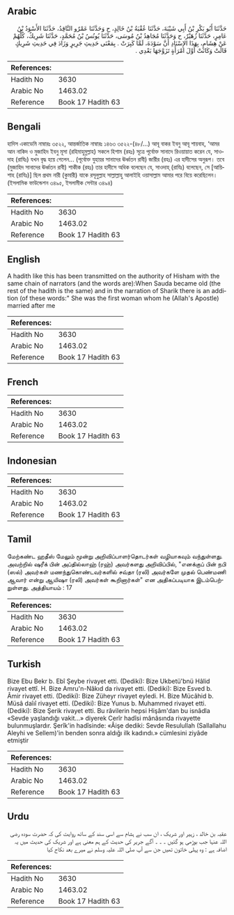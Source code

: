 ## Arabic


<div dir="rtl" lang="ar" style={{fontSize:'larger',backgroundColor:'#f8f9fa',padding:20}}>
حَدَّثَنَا أَبُو بَكْرِ بْنُ أَبِي شَيْبَةَ، حَدَّثَنَا عُقْبَةُ بْنُ خَالِدٍ، ح وَحَدَّثَنَا عَمْرٌو النَّاقِدُ، حَدَّثَنَا الأَسْوَدُ بْنُ عَامِرٍ، حَدَّثَنَا زُهَيْرٌ، ح وَحَدَّثَنَا مُجَاهِدُ بْنُ مُوسَى، حَدَّثَنَا يُونُسُ بْنُ مُحَمَّدٍ، حَدَّثَنَا شَرِيكٌ، كُلُّهُمْ عَنْ هِشَامٍ، بِهَذَا الإِسْنَادِ أَنَّ سَوْدَةَ، لَمَّا كَبِرَتْ ‏.‏ بِمَعْنَى حَدِيثِ جَرِيرٍ وَزَادَ فِي حَدِيثِ شَرِيكٍ قَالَتْ وَكَانَتْ أَوَّلَ امْرَأَةٍ تَزَوَّجَهَا بَعْدِي ‏.‏
</div>
<div style={{backgroundColor:'#f8f9fa',padding:20, marginBottom: 10}}><table> <thead> <tr> <th>References:</th> <th></th> </tr> </thead> <tbody><tr><td>Hadith No</td><td>3630</td></tr><tr><td>Arabic No</td><td>1463.02</td></tr><tr><td>Reference</td><td>Book 17 Hadith 63</td></tr></tbody></table></div>

## Bengali


<div dir="ltr" lang="bn" style={{fontSize:'larger',backgroundColor:'#f8f9fa',padding:20}}>
হাদিস একাডেমি নাম্বারঃ ৩৫২২, আন্তর্জাতিক নাম্বারঃ ১৪৬৩ ৩৫২২-(৪৮/...) আবূ বাকর ইবনু আবূ শায়বাহ, ‘আমর আন নাকিদ ও মুজাহিদ ইবনু মূসা (রহিমাহুমুল্লাহ) সকলে হিশাম (রহঃ) সূত্রে পূর্বোক্ত সানাদে রিওয়ায়াত করেন যে, সাওদাহ (রাযিঃ) যখন বৃদ্ধ হয়ে গেলেন... (পূর্বোক্ত যুহায়র সানাদের ঊর্ধ্বতন রাবী) জারীর (রহঃ) এর হাদীসের অনুরূপ। তবে (মুজাহিদ সানাদের ঊর্ধ্বতন রাবী) শাকীক (রহঃ) তার হাদীসে অধিক বলেছেন যে, সাওদাহ্ (রাযিঃ) বলেছেন, সে [আয়িশাহ (রাযিঃ)] ছিল প্রথম নারী (কুমারী) যাকে রসূলুল্লাহ সাল্লাল্লাহু আলাইহি ওয়াসাল্লাম আমার পরে বিয়ে করেছিলেন। (ইসলামিক ফাউন্ডেশন ৩৪৯৫, ইসলামীক সেন্টার ৩৪৯৪)
</div>
<div style={{backgroundColor:'#f8f9fa',padding:20, marginBottom: 10}}><table> <thead> <tr> <th>References:</th> <th></th> </tr> </thead> <tbody><tr><td>Hadith No</td><td>3630</td></tr><tr><td>Arabic No</td><td>1463.02</td></tr><tr><td>Reference</td><td>Book 17 Hadith 63</td></tr></tbody></table></div>

## English


<div dir="ltr" lang="en" style={{fontSize:'larger',backgroundColor:'#f8f9fa',padding:20}}>
A hadith like this has been transmitted on the authority of Hisham with the same chain of narrators (and the words are):When Sauda became old (the rest of the hadith is the same) and in the narration of Sharik there is an addition (of these words:" She was the first woman whom he (Allah's Apostle) married after me
</div>
<div style={{backgroundColor:'#f8f9fa',padding:20, marginBottom: 10}}><table> <thead> <tr> <th>References:</th> <th></th> </tr> </thead> <tbody><tr><td>Hadith No</td><td>3630</td></tr><tr><td>Arabic No</td><td>1463.02</td></tr><tr><td>Reference</td><td>Book 17 Hadith 63</td></tr></tbody></table></div>

## French


<div dir="ltr" lang="fr" style={{fontSize:'larger',backgroundColor:'#f8f9fa',padding:20}}>

</div>
<div style={{backgroundColor:'#f8f9fa',padding:20, marginBottom: 10}}><table> <thead> <tr> <th>References:</th> <th></th> </tr> </thead> <tbody><tr><td>Hadith No</td><td>3630</td></tr><tr><td>Arabic No</td><td>1463.02</td></tr><tr><td>Reference</td><td>Book 17 Hadith 63</td></tr></tbody></table></div>

## Indonesian


<div dir="ltr" lang="id" style={{fontSize:'larger',backgroundColor:'#f8f9fa',padding:20}}>

</div>
<div style={{backgroundColor:'#f8f9fa',padding:20, marginBottom: 10}}><table> <thead> <tr> <th>References:</th> <th></th> </tr> </thead> <tbody><tr><td>Hadith No</td><td>3630</td></tr><tr><td>Arabic No</td><td>1463.02</td></tr><tr><td>Reference</td><td>Book 17 Hadith 63</td></tr></tbody></table></div>

## Tamil


<div dir="ltr" lang="ta" style={{fontSize:'larger',backgroundColor:'#f8f9fa',padding:20}}>
மேற்கண்ட ஹதீஸ் மேலும் மூன்று அறிவிப்பாளர்தொடர்கள் வழியாகவும் வந்துள்ளது. அவற்றில் ஷரீக் பின் அப்தில்லாஹ் (ரஹ்) அவர்களது அறிவிப்பில், "எனக்குப் பின் நபி (ஸல்) அவர்கள் மணந்துகொண்டவர்களில் சவ்தா (ரலி) அவர்களே முதல் பெண்மணி ஆவார் என்று ஆயிஷா (ரலி) அவர்கள் கூறினார்கள்" என அதிகப்படியாக இடம்பெற்றுள்ளது. அத்தியாயம் : 17
</div>
<div style={{backgroundColor:'#f8f9fa',padding:20, marginBottom: 10}}><table> <thead> <tr> <th>References:</th> <th></th> </tr> </thead> <tbody><tr><td>Hadith No</td><td>3630</td></tr><tr><td>Arabic No</td><td>1463.02</td></tr><tr><td>Reference</td><td>Book 17 Hadith 63</td></tr></tbody></table></div>

## Turkish


<div dir="ltr" lang="tr" style={{fontSize:'larger',backgroundColor:'#f8f9fa',padding:20}}>
Bize Ebu Bekr b. Ebî Şeybe rivayet etti. (Dediki): Bize Ukbetü'bnü Hâlid rivayet ettî. H. Bize Amru'n-Nâkıd da rivayet etti. (Dediki): Bize Esved b. Âmir rivayet etti. (Dediki): Bize Züheyr rivayet eyledi. H. Bize Mücâhid b. Müsâ daîıî rivayet etti. (Dediki): Bize Yunus b. Muhammed rivayet etti. (Dediki): Bize Şerik rivayet etti. Bu râvilerin hepsi Hişâm'dan bu isnâdla «Sevde yaşlandığı vakit...» diyerek Cerîr hadîsi mânâsında rivayette bulunmuşlardır. Şerîk'in hadîsinde: «Âişe dediki: Sevde Resulullah (Sallallahu Aleyhi ve Sellem)'in benden sonra aldığı ilk kadındı.» cümlesini ziyâde etmiştir
</div>
<div style={{backgroundColor:'#f8f9fa',padding:20, marginBottom: 10}}><table> <thead> <tr> <th>References:</th> <th></th> </tr> </thead> <tbody><tr><td>Hadith No</td><td>3630</td></tr><tr><td>Arabic No</td><td>1463.02</td></tr><tr><td>Reference</td><td>Book 17 Hadith 63</td></tr></tbody></table></div>

## Urdu


<div dir="rtl" lang="ur" style={{fontSize:'larger',backgroundColor:'#f8f9fa',padding:20}}>
عقبہ بن خالد ، زہیر اور شریک ، ان سب نے ہشام سے اسی سند کے ساتھ روایت کی کہ حضرت سودہ رضی اللہ عنہا جب بوڑھی ہو گئیں ۔ ۔ ۔ آگے جریر کی حدیث کے ہم معنی ہے اور شریک کی حدیث میں یہ اضافہ ہے : وہ پہلی خاتون تھیں جن سے آپ صلی اللہ علیہ وسلم نے میرے بعد نکاح کیا
</div>
<div style={{backgroundColor:'#f8f9fa',padding:20, marginBottom: 10}}><table> <thead> <tr> <th>References:</th> <th></th> </tr> </thead> <tbody><tr><td>Hadith No</td><td>3630</td></tr><tr><td>Arabic No</td><td>1463.02</td></tr><tr><td>Reference</td><td>Book 17 Hadith 63</td></tr></tbody></table></div>